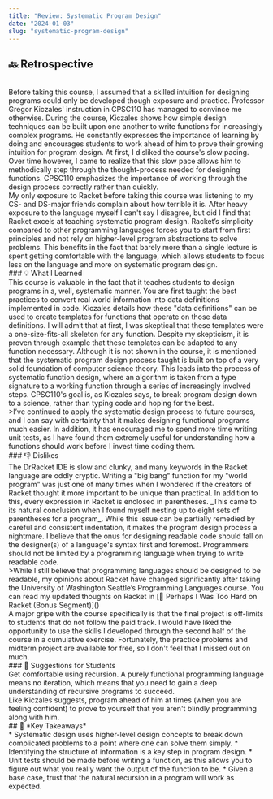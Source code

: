 ```yaml
---
title: "Review: Systematic Program Design"
date: "2024-01-03"
slug: "systematic-program-design"
---
```


## 🔙 Retrospective
<br />
Before taking this course, I assumed that a skilled intuition for designing programs could only be developed though exposure and practice. Professor Gregor Kiczales' instruction in CPSC110 has managed to convince me otherwise. During the course, Kiczales shows how simple design techniques can be built upon one another to write functions for increasingly complex programs. He constantly expresses the importance of learning by doing and encourages students to work ahead of him to prove their growing intuition for program design. At first, I disliked the course's slow pacing. Over time however, I came to realize that this slow pace allows him to methodically step through the thought-process needed for designing functions. CPSC110 emphasizes the importance of working through the design process correctly rather than quickly.
<br />
My only exposure to Racket before taking this course was listening to my CS- and DS-major friends complain about how terrible it is. After heavy exposure to the language myself I can't say I disagree, but did I find that Racket excels at teaching systematic program design. Racket’s simplicity compared to other programming languages forces you to start from first principles and not rely on higher-level program abstractions to solve problems. This benefits in the fact that barely more than a single lecture is spent getting comfortable with the language, which allows students to focus less on the language and more on systematic program design.
<br />
### 💡 What I Learned
<br />
This course is valuable in the fact that it teaches students to design programs in a, well, systematic manner. You are first taught the best practices to convert real world information into data definitions implemented in code. Kiczales details how these "data definitions" can be used to create templates for functions that operate on those data definitions. I will admit that at first, I was skeptical that these templates were a one-size-fits-all skeleton for any function. Despite my skepticism, it is proven through example that these templates can be adapted to any function necessary. Although it is not shown in the course, it is mentioned that the systematic program design process taught is built on top of a very solid foundation of computer science theory. This leads into the process of systematic function design, where an algorithm is taken from a type signature to a working function through a series of increasingly involved steps. CPSC110's goal is, as Kiczales says, to break program design down to a science, rather than typing code and hoping for the best.
<br />
>I’ve continued to apply the systematic design process to future courses, and I can say with certainty that it makes designing functional programs much easier. In addition, it has encouraged me to spend more time writing unit tests, as I have found them extremely useful for understanding how a functions should work before I invest time coding them.
<br />
### 👎 Dislikes
<br />
The DrRacket IDE is slow and clunky, and many keywords in the Racket language are oddly cryptic. Writing a "big bang" function for my "world program" was just one of many times when I wondered if the creators of Racket thought it more important to be unique than practical. In addition to this, every expression in Racket is enclosed in parentheses. _This came to its natural conclusion when I found myself nesting up to eight sets of parentheses for a program_. While this issue can be partially remedied by careful and consistent indentation, it makes the program design process a nightmare. I believe that the onus for designing readable code should fall on the designer(s) of a language's syntax first and foremost. Programmers should not be limited by a programming language when trying to write readable code.
<br />
>While I still believe that programming languages should be designed to be readable, my opinions about Racket have changed significantly after taking the University of Washington Seattle’s Programming Languages course. You can read my updated thoughts on Racket in [🎾 Perhaps I Was Too Hard on Racket (Bonus Segment)]()
<br />
A major gripe with the course specifically is that the final project is off-limits to students that do not follow the paid track. I would have liked the opportunity to use the skills I developed through the second half of the course in a cumulative exercise. Fortunately, the practice problems and midterm project are available for free, so I don't feel that I missed out on much.
<br />
### 🤔 Suggestions for Students
<br />
Get comfortable using recursion. A purely functional programming language means no iteration, which means that you need to gain a deep understanding of recursive programs to succeed.
<br />
Like Kiczales suggests, program ahead of him at times (when you are feeling confident) to prove to yourself that you aren't blindly programming along with him.
<br />
## 🔑 *Key Takeaways*
<br />
* Systematic design uses higher-level design concepts to break down complicated problems to a point where one can solve them simply.
* Identifying the structure of information is a key step in program design.
* Unit tests should be made before writing a function, as this allows you to figure out what you really want the output of the function to be.
* Given a base case, trust that the natural recursion in a program will work as expected.
